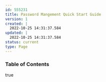 ---
id: 555231
title: Password Mangement Quick Start Guide
version: 1
created: |
  2022-10-25 14:31:37.584
updated: |
  2022-10-25 14:31:37.584
status: current
type: Page
---

### Table of Contents

true

